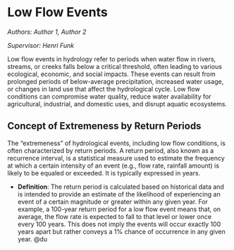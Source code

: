 # Low Flow Events {#lfe}

*Authors: Author 1, Author 2*

*Supervisor: Henri Funk*

Low flow events in hydrology refer to periods when water flow in rivers, streams, or creeks falls below a critical threshold, often leading to various ecological, economic, and social impacts. These events can result from prolonged periods of below-average precipitation, increased water usage, or changes in land use that affect the hydrological cycle. Low flow conditions can compromise water quality, reduce water availability for agricultural, industrial, and domestic uses, and disrupt aquatic ecosystems.

## Concept of Extremeness by Return Periods

The "extremeness" of hydrological events, including low flow conditions, is often characterized by return periods. A return period, also known as a recurrence interval, is a statistical measure used to estimate the frequency at which a certain intensity of an event (e.g., flow rate, rainfall amount) is likely to be equaled or exceeded. It is typically expressed in years.

- **Definition**: The return period is calculated based on historical data and is intended to provide an estimate of the likelihood of experiencing an event of a certain magnitude or greater within any given year. For example, a 100-year return period for a low flow event means that, on average, the flow rate is expected to fall to that level or lower once every 100 years. This does not imply the events will occur exactly 100 years apart but rather conveys a 1% chance of occurrence in any given year.
@du